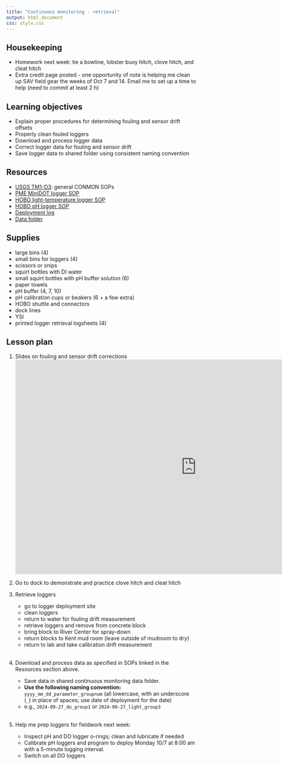 ```yaml
---
title: "Continuous monitoring - retrieval"
output: html_document
css: style.css
---
```


## Housekeeping

* Homework next week: tie a bowline, lobster buoy hitch, clove hitch, and cleat hitch
* Extra credit page posted - one opportunity of note is helping me clean up SAV field gear the weeks of Oct 7 and 14. Email me to set up a time to help (need to commit at least 2 h)

## Learning objectives

* Explain proper procedures for determining fouling and sensor drift offsets
* Properly clean fouled loggers
* Download and process logger data
* Correct logger data for fouling and sensor drift
* Save logger data to shared folder using consistent naming convention

## Resources

* [USGS TM1-D3](https://pubs.usgs.gov/tm/2006/tm1D3/pdf/TM1D3.pdf): general CONMON SOPs
* [PME MiniDOT logger SOP](https://smr-monitoring.github.io/sop/do-logger-pme.html)
* [HOBO light-temperature logger SOP](https://smr-monitoring.github.io/sop/light-temp-logger-hobo.html)
* [HOBO pH logger SOP](https://smr-monitoring.github.io/sop/ph-logger-hobo.html)
* [Deployment log](https://docs.google.com/spreadsheets/d/13Th59bvqzj5W5UKwX2BDcOht2YbG9D7KuRu2FcLsj6o/edit?gid=0#gid=0)
* [Data folder](https://drive.google.com/drive/folders/1Oqr4Gpjc2pENiwlXDxtjsYyvc014ibwh?usp=drive_link)

## Supplies

* large bins (4)
* small bins for loggers (4)
* scissors or snips
* squirt bottles with DI water
* small squirt bottles with pH buffer solution (6)
* paper towels
* pH buffer (4, 7, 10)
* pH calibration cups or beakers (6 + a few extra)
* HOBO shuttle and connectors
* dock lines
* YSI
* printed logger retrieval logsheets (4)

## Lesson plan

1. Slides on fouling and sensor drift corrections 
<iframe src="https://docs.google.com/presentation/d/1MpLZJBUzWRgV7FLXTM75yRtSHC6TObAQW2D5VXuunL0/embed?start=false&loop=false&delayms=5000" frameborder="0" width="960" height="569" allowfullscreen="true" mozallowfullscreen="true" webkitallowfullscreen="true" data-external="1"></iframe>

1. Go to dock to demonstrate and practice clove hitch and cleat hitch

1. Retrieve loggers
    * go to logger deployment site
    * clean loggers
    * return to water for fouling drift measurement
    * retrieve loggers and remove from concrete block 
    * bring block to River Center for spray-down
    * return blocks to Kent mud room (leave outside of mudroom to dry)
    * return to lab and take calibration drift measurement
<br />
<br />
1. Download and process data as specified in SOPs linked in the Resources section above. 
    * Save data in shared continuous monitoring data folder. 
    * **Use the following naming convention:** `yyyy_mm_dd_parameter_groupnum` (all lowercase, with an underscore (`_`) in place of spaces; use date of deployment for the date)
    * e.g., `2024-09-27_do_group1` or `2024-09-27_light_group3`
<br />
<br />
1. Help me prep loggers for fieldwork next week:
    * Inspect pH and DO logger o-rings; clean and lubricate if needed
    * Calibrate pH loggers and program to deploy Monday 10/7 at 8:00 am with a 5-minute logging interval. 
    * Switch on all DO loggers
<br />
<br />
